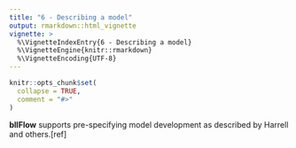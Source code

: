 ```yaml
---
title: "6 - Describing a model"
output: rmarkdown::html_vignette
vignette: >
  %\VignetteIndexEntry{6 - Describing a model}
  %\VignetteEngine{knitr::rmarkdown}
  %\VignetteEncoding{UTF-8}
---
```


```r
knitr::opts_chunk$set(
  collapse = TRUE,
  comment = "#>"
)
```
**bllFlow** supports pre-specifying model development as described by Harrell 
and others.[ref]

